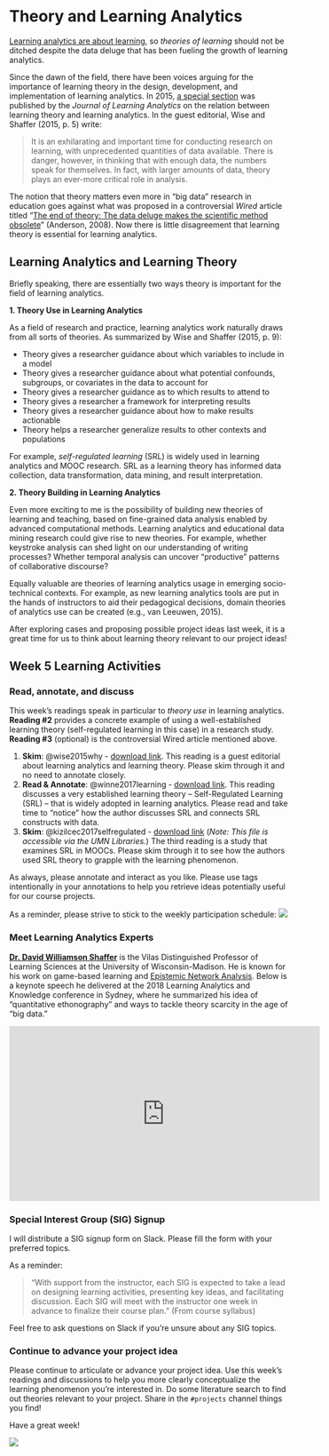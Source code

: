 # Theory and Learning Analytics


[Learning analytics are about learning](https://link.springer.com/article/10.1007%2Fs11528-014-0822-x), so *theories of learning* should not be ditched despite the data deluge that has been fueling the growth of learning analytics. 

Since the dawn of the field, there have been voices arguing for the importance of learning theory in the design, development, and implementation of learning analytics. In 2015, [a special section](https://learning-analytics.info/journals/index.php/JLA/issue/view/358) was published by the *Journal of Learning Analytics* on the relation between learning theory and learning analytics. In the guest editorial, Wise and Shaffer (2015, p. 5) write:

> It is an exhilarating and important time for conducting research on learning, with unprecedented quantities of data available. There is danger, however, in thinking that with enough data, the numbers speak for themselves. In fact, with larger amounts of data, theory plays an ever-more critical role in analysis.

<!-- ![](https://raw.githubusercontent.com/meefen/la-spring16/gh-pages/slides/imgs/theory_def.png) -->

The notion that theory matters even more in "big data" research in education goes against what was proposed in a controversial *Wired* article titled "[The end of theory: The data deluge makes the scientific method obsolete](https://www.wired.com/2008/06/pb-theory/)" (Anderson, 2008).  Now there is little disagreement that learning theory is essential for learning analytics.

## Learning Analytics and Learning Theory

Briefly speaking, there are essentially two ways theory is important for the field of learning analytics.

**1. Theory Use in Learning Analytics**

As a field of research and practice, learning analytics work naturally draws from all sorts of theories. As summarized by Wise and Shaffer (2015, p. 9):

- Theory gives a researcher guidance about which variables to include in a model
- Theory gives a researcher guidance about what potential confounds, subgroups, or covariates in  the data to account for
- Theory gives a researcher guidance as to which results to attend to
- Theory gives a researcher a framework for interpreting results
- Theory gives a researcher guidance about how to make results actionable
- Theory helps a researcher generalize results to other contexts and populations

For example, *self-regulated learning* (SRL) is widely used in learning analytics and MOOC research. SRL as a learning theory has informed data collection, data transformation, data mining, and result interpretation.

<!-- ![](https://github.com/meefen/la-spring16/blob/gh-pages/slides/imgs/theory.png?raw=true) -->

**2. Theory Building in Learning Analytics**

Even more exciting to me is the possibility of building new theories of learning and teaching, based on fine-grained data analysis enabled by advanced computational methods. Learning analytics and educational data mining research could give rise to new theories. For example, whether keystroke analysis can shed light on our understanding of writing processes? Whether temporal analysis can uncover "productive" patterns of collaborative discourse?

Equally valuable are theories of learning analytics usage in emerging socio-technical contexts. For example, as new learning analytics tools are put in the hands of instructors to aid their pedagogical decisions, domain theories of analytics use can be created (e.g., van Leeuwen, 2015).

After exploring cases and proposing possible project ideas last week, it is a great time for us to think about learning theory relevant to our project ideas!

## Week 5 Learning Activities

### Read, annotate, and discuss

This week's readings speak in particular to *theory use* in learning analytics.  **Reading #2** provides a concrete example of using a well-established learning theory (self-regulated learning in this case) in a research study. **Reading #3** (optional) is the controversial Wired article mentioned above. 

1. **Skim**: @wise2015why - [download link](https://files.eric.ed.gov/fulltext/EJ1127063.pdf). This reading is a guest editorial about learning analytics and learning theory. Please skim through it and no need to annotate closely.
2. **Read & Annotate**: @winne2017learning - [download link](https://solaresearch.org/wp-content/uploads/2017/05/chapter21.pdf). This reading discusses a very established learning theory -- Self-Regulated Learning (SRL) -- that is widely adopted in learning analytics. Please read and take time to "notice" how the author discusses SRL and connects SRL constructs with data. 
2. **Skim**: @kizilcec2017selfregulated - [download link](https://www-sciencedirect-com.ezp3.lib.umn.edu/science/article/pii/S0360131516301798) (*Note: This file is accessible via the UMN Libraries.*) The third reading is a study that examines SRL in MOOCs. Please skim through it to see how the authors used SRL theory to grapple with the learning phenomenon.
<!-- 2. @chen2018critical Chen, B., Knight, S., & Wise, A. F. (2018). [Critical Issues in Designing and Implementing Temporal Analytics](https://files.eric.ed.gov/fulltext/EJ1176035.pdf). Journal of Learning Analytics, 5(1), 1–9. (**Note: Only Sections 3-4 (pp. 3-7) are required.**) -->

As always, please annotate and interact as you like. Please use tags intentionally in your annotations to help you retrieve ideas potentially useful for our course projects.

As a reminder, please strive to stick to the weekly participation schedule:
![](img/weekly-schedule.png)


### Meet Learning Analytics Experts

<!-- **[Dr. Alyssa Wise](https://steinhardt.nyu.edu/faculty/Alyssa_Wise)** is Associate Professor of Learning Sciences and Educational Technology and the Director of the [Learning Analytics Research Network](https://steinhardt.nyu.edu/learn/) at NYU. She is an Editor in Chief of the *Journal of Learning Analytics* and an Associate Editor of the *Journal of the Learning Sciences*. According to her bio, "Dr. Wise's research is situated at the intersection of the learning sciences and educational data science, focusing on the design of learning analytics systems that are theoretically grounded, computationally robust, and pedagogically useful for informing teaching and learning." Among many wise things shared by Dr. Wise, below is a recent video clip of her talking about what we need to be successful in the field of learning analytics. She is also scheduled to deliver **a webinar on Oct 16 2019** about [*Designing Learning Analytics for Humans with Humans*](https://www.eventbrite.com.au/e/designing-learning-analytics-for-humans-with-humans-prof-alyssa-wise-registration-73251177243).  -->

<!-- <iframe width="560" height="315" src="https://www.youtube-nocookie.com/embed/NZeRxSC0ABs?rel=0" frameborder="0" allow="autoplay; encrypted-media" allowfullscreen></iframe> -->

**[Dr. David Williamson Shaffer](https://edpsych.education.wisc.edu/staff/williamson-shaffer-david/)** is the Vilas Distinguished Professor of Learning Sciences at the University of Wisconsin-Madison. He is known for his work on game-based learning and [Epistemic Network Analysis](http://www.epistemicanalytics.org/). Below is a keynote speech he delivered at the 2018 Learning Analytics and Knowledge conference in Sydney, where he summarized his idea of "quantitative ethonography" and ways to tackle theory scarcity in the age of "big data."

<iframe width="560" height="315" src="https://www.youtube-nocookie.com/embed/LjcfGSdIBAk?rel=0" frameborder="0" allow="autoplay; encrypted-media" allowfullscreen></iframe>

### Special Interest Group (SIG) Signup

I will distribute a SIG signup form on Slack. Please fill the form with your preferred topics. 

As a reminder:

> "With support from the instructor, each SIG is expected to take a lead on designing learning activities, presenting key ideas, and facilitating discussion. Each SIG will meet with the instructor one week in advance to finalize their course plan." (From course syllabus)

Feel free to ask questions on Slack if you're unsure about any SIG topics.

<!-- **Please continue to explore and articulate your Working Group project ideas on Knowledge Forum.** Please consider *problems/goals*, *stakeholders*, *data sources*, *analysis*, and *action* of your group project. Feel free to team up! -->

### Continue to advance your project idea

Please continue to articulate or advance your project idea. Use this week's readings and discussions to help you more clearly conceptualize the learning phenomenon you're interested in. Do some literature search to find out theories relevant to your project. Share in the `#projects` channel things you find!

Have a great week!

![](https://images.pexels.com/photos/64775/pexels-photo-64775.jpeg?auto=compress&cs=tinysrgb&dpr=2&h=750&w=1260)

